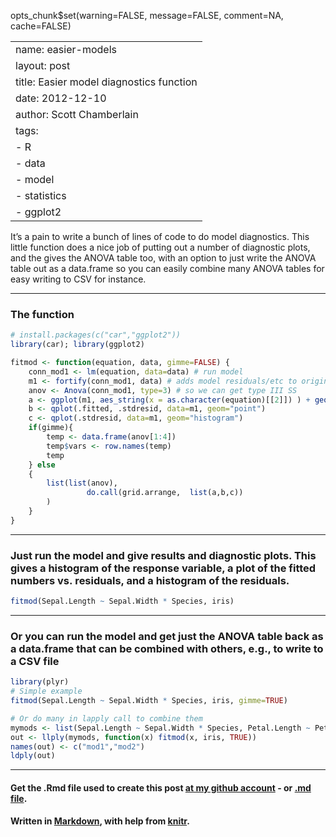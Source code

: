 opts_chunk$set(warning=FALSE, message=FALSE, comment=NA, cache=FALSE)

---
name: easier-models
layout: post
title: Easier model diagnostics function
date: 2012-12-10
author: Scott Chamberlain
tags: 
- R
- data
- model
- statistics
- ggplot2
---

It's a pain to write a bunch of lines of code to do model diagnostics. This little function does a nice job of putting out a number of diagnostic plots, and the gives the ANOVA table too, with an option to just write the ANOVA table out as a data.frame so you can easily combine many ANOVA tables for easy writing to CSV for instance. 

***************

### The function
```r
# install.packages(c("car","ggplot2"))
library(car); library(ggplot2)

fitmod <- function(equation, data, gimme=FALSE) {
	conn_mod1 <- lm(equation, data=data) # run model
	m1 <- fortify(conn_mod1, data) # adds model residuals/etc to original data.frame
	anov <- Anova(conn_mod1, type=3) # so we can get type III SS
	a <- ggplot(m1, aes_string(x = as.character(equation)[[2]]) ) + geom_histogram()
	b <- qplot(.fitted, .stdresid, data=m1, geom="point")
	c <- qplot(.stdresid, data=m1, geom="histogram")
	if(gimme){
		temp <- data.frame(anov[1:4])
		temp$vars <- row.names(temp)
		temp
	} else
	{
		list(list(anov),
				 do.call(grid.arrange,  list(a,b,c))
		)
	}
}
````

***************

### Just run the model and give results and diagnostic plots. This gives a histogram of the response variable, a plot of the fitted numbers vs. residuals, and a histogram of the residuals.
```r
fitmod(Sepal.Length ~ Sepal.Width * Species, iris)
````

***************

### Or you can run the model and get just the ANOVA table back as a data.frame that can be combined with others, e.g., to write to a CSV file
```r
library(plyr)
# Simple example
fitmod(Sepal.Length ~ Sepal.Width * Species, iris, gimme=TRUE)

# Or do many in lapply call to combine them
mymods <- list(Sepal.Length ~ Sepal.Width * Species, Petal.Length ~ Petal.Width * Species)
out <- llply(mymods, function(x) fitmod(x, iris, TRUE))
names(out) <- c("mod1","mod2")
ldply(out)
```


*********
#### Get the .Rmd file used to create this post [at my github account](https://github.com/sckott/scott/blob/gh-pages/_drafts/2012-12-10-easier-models.Rmd) - or [.md file](https://github.com/sckott/scott/blob/gh-pages/_posts/2012-12-10-easier-models.md).

#### Written in [Markdown](http://daringfireball.net/projects/markdown/), with help from [knitr](http://yihui.name/knitr/).